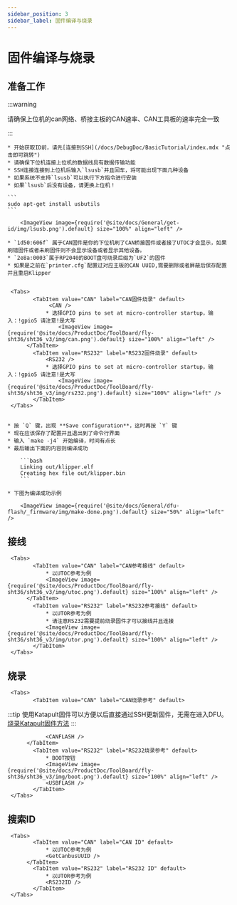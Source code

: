 ```yaml
---
sidebar_position: 3
sidebar_label: 固件编译与烧录
---
```



# 固件编译与烧录

## 准备工作

:::warning

请确保上位机的can网络、桥接主板的CAN速率、CAN工具板的速率完全一致

:::

    * 开始获取ID前，请先[连接到SSH](/docs/DebugDoc/BasicTutorial/index.mdx "点击即可跳转") 
    * 请确保下位机连接上位机的数据线具有数据传输功能
    * SSH连接连接到上位机后输入`lsusb`并且回车，将可能出现下面几种设备
    * 如果系统不支持`lsusb`可以执行下方指令进行安装
    * 如果`lsusb`后没有设备，请更换上位机！

    ```
    sudo apt-get install usbutils
    ```

        <ImageView image={require('@site/docs/General/get-id/img/lsusb.png').default} size="100%" align="left" />

    * `1d50:606f` 属于CAN固件是你的下位机刷了CAN桥接固件或者接了UTOC才会显示，如果刷错固件或者未刷固件则不会显示设备或者显示其他设备。
    * `2e8a:0003`属于RP2040的BOOT盘可烧录后缀为`UF2`的固件
    * 如果是之前在`printer.cfg`配置过对应主板的CAN UUID,需要删除或者屏蔽后保存配置并且重启Klipper


     <Tabs>
            <TabItem value="CAN" label="CAN固件烧录" default>
                 <CAN />
                * 选择GPIO pins to set at micro-controller startup，输入：!gpio5 请注意!是大写
                    <ImageView image={require('@site/docs/ProductDoc/ToolBoard/fly-sht36/sht36_v3/img/can.png').default} size="100%" align="left" />
          </TabItem>
            <TabItem value="RS232" label="RS232固件烧录" default>
                <RS232 />
                * 选择GPIO pins to set at micro-controller startup，输入：!gpio5 请注意!是大写
                    <ImageView image={require('@site/docs/ProductDoc/ToolBoard/fly-sht36/sht36_v3/img/rs232.png').default} size="100%" align="left" />
            </TabItem>
     </Tabs>
            

    * 按 `Q` 键，出现 **Save configuration**，这时再按 `Y` 键
    * 现在应该保存了配置并且退出到了命令行界面
    * 输入 `make -j4` 开始编译，时间有点长
    * 最后输出下面的内容则编译成功

        ```bash
        Linking out/klipper.elf
        Creating hex file out/klipper.bin
        ```
        
    * 下图为编译成功示例

        <ImageView image={require('@site/docs/General/dfu-flash/_firmware/img/make-done.png').default} size="50%" align="left" />


## 接线

     <Tabs>
            <TabItem value="CAN" label="CAN参考接线" default>
                * 以UTOC参考为例
                <ImageView image={require('@site/docs/ProductDoc/ToolBoard/fly-sht36/sht36_v3/img/utoc.png').default} size="100%" align="left" />
          </TabItem>
            <TabItem value="RS232" label="RS232参考接线" default>
                * 以UTOR参考为例
                * 请注意RS232需要提前烧录固件才可以接线并且连接
                <ImageView image={require('@site/docs/ProductDoc/ToolBoard/fly-sht36/sht36_v3/img/utor.png').default} size="100%" align="left" />
            </TabItem>
     </Tabs>
            




## 烧录

     <Tabs>
            <TabItem value="CAN" label="CAN烧录参考" default>
:::tip
使用Katapult固件可以方便以后直接通过SSH更新固件，无需在进入DFU。
[烧录Katapult固件方法](https://mellow-next.klipper.cn/docs/ProductDoc/ToolBoard/fly-sht36/sht36_v2/canboot "点击即可跳转") 
:::

                <CANFLASH />
          </TabItem>
            <TabItem value="RS232" label="RS232烧录参考" default>
                * BOOT按钮
                <ImageView image={require('@site/docs/ProductDoc/ToolBoard/fly-sht36/sht36_v3/img/boot.png').default} size="100%" align="left" />
                <USBFLASH />
            </TabItem>
     </Tabs>

## 搜索ID

     <Tabs>
            <TabItem value="CAN" label="CAN ID" default>
                * 以UTOC参考为例
                <GetCanbusUUID />
          </TabItem>
            <TabItem value="RS232" label="RS232 ID" default>
                * 以UTOR参考为例
                <RS232ID />
            </TabItem>
     </Tabs>
            